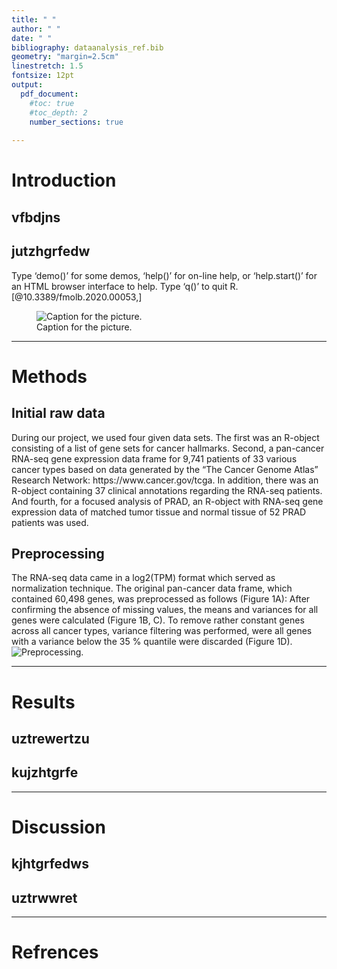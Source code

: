 ```yaml
---
title: " "
author: " "
date: " "
bibliography: dataanalysis_ref.bib 
geometry: "margin=2.5cm" 
linestretch: 1.5
fontsize: 12pt
output:
  pdf_document: 
    #toc: true
    #toc_depth: 2
    number_sections: true
    
---
```

\pagenumbering{arabic}
\begin{titlepage}
\centering
	{\Large Ruprecht-Karls-Universität Heidelberg\\
		Fakultät für Biowissenschaften\\
		Bachelorstudiengang Molekulare Biotechnologie\\}

	{\vspace{\stretch{3}}}


		{\Huge Cancer Hallmark and Metabolic Pathways differ over Cancer types and in Prostate Adenocarcinoma patients}

		

	

	\vspace{\stretch{4}}
	{\Large Data Science Project SoSe 2022}

	\vspace{\stretch{0.25}}
	
{\Large
	 `r format(Sys.time(),'%d %B %Y')`
}
	\vspace{\stretch{0.75}}

	{\Large
		Fabian Strobel, Lottida Phondeth, Laura Lange, Carla Welz  
}

	\vspace{\stretch{1}}

\end{titlepage}

\newpage
\tableofcontents

\newpage
# Introduction
## vfbdjns
## jutzhgrfedw



Type 'demo()' for some demos, 'help()' for on-line help, or
'help.start()' for an HTML browser interface to help.
Type 'q()' to quit R. [@10.3389/fmolb.2020.00053,]

![Caption for the picture.](descriptive_analysis/Disribution of age at initial pathologic diagnosis.png)

***
# Methods
## Initial raw data
During our project, we used four given data sets. The first was an R-object consisting of a list of gene sets for cancer hallmarks. Second, a pan-cancer RNA-seq gene expression data frame for 9,741 patients of 33 various cancer types based on data generated by the “The Cancer Genome Atlas” Research Network: https://www.cancer.gov/tcga. In addition, there was an R-object containing 37 clinical annotations regarding the RNA-seq patients. And fourth, for a focused analysis of PRAD, an R-object with RNA-seq gene expression data of matched tumor tissue and normal tissue of 52 PRAD patients was used. 


## Preprocessing
The RNA-seq data came in a log2(TPM) format which served as normalization technique. The original pan-cancer data frame, which contained 60,498 genes, was preprocessed as follows (Figure 1A): After confirming the absence of missing values, the means and variances for all genes were calculated (Figure 1B, C). To remove rather constant genes across all cancer types, variance filtering was performed, were all genes with a variance below the 35 % quantile were discarded (Figure 1D). 
![Preprocessing.](report_figures/figure1.jpg)

\newpage

***
# Results
## uztrewertzu
## kujzhtgrfe

***
# Discussion
## kjhtgrfedws
## uztrwwret  

***
# Refrences
  